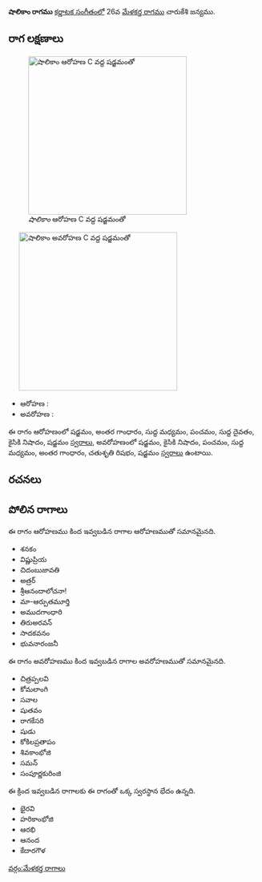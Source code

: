 {{Infobox ragam
	| name          	= షాలికాం
	| synonym	    	= 
	| mela          	= 
	| chakra        	= 
	| janaka        	= 
	| type          	= షడవ
	| arohanam      	= {{svaraC|S|G3|M1|P|D1|N2|S'}} 
	| avarohanam    	= {{svaraC|S'|N2|P|M1|G3|R2|S}}
	| jeeva         	=
	| chhaya        	=
	| nyasa         	=
	| vishesha      	= 
	| equivalent  		= 
}}
{{కర్ణాటక సంగీత రాగాలు}}
'''షాలికాం రాగము''' [[కర్ణాటక సంగీతం]]లో 26వ [[మేళకర్త రాగము]] చారుకేశి జన్యము. 


==రాగ లక్షణాలు==
[[Image:shalikam_ar_kb2wiki.png|thumb|right|316px|''షాలికాం'' ఆరోహణ C వద్ద షడ్జమంతో]]
	[[Image:shalikam_av_kb2wiki.png|thumb|right|316px|''షాలికాం'' అవరోహణ C వద్ద షడ్జమంతో]]

* ఆరోహణ : {{svaraC|S|G3|M1|P|D1|N2|S'}} 
* అవరోహణ : {{svaraC|S'|N2|P|M1|G3|R2|S}}

ఈ రాగం ఆరోహణంలో షడ్జమం, అంతర గాంధారం, సుద్ద మధ్యమం, పంచమం, సుద్ద దైవతం, కైసికి నిషాదం, షడ్జమం [[స్వరాలు]], అవరోహణంలో షడ్జమం, కైసికి నిషాదం, పంచమం, సుద్ద మధ్యమం, అంతర గాంధారం, చతుశృతి రిషభం, షడ్జమం [[స్వరాలు]] ఉంటాయి.

==రచనలు==



==పోలిన రాగాలు==
ఈ రాగం ఆరోహణము కింద ఇవ్వబడిన రాగాల ఆరోహణముతో సమానమైనది.
* శనకం
* విష్ణుప్రియ
* చిదంబుజావతి
* అత్రర్
* శ్రీఆనందాలోచనా!
* మా-ఆర్పుతమూర్తి
* అముదగాంధారి
* తిరుఅరవన్
* సాదకవనం
* భువనారంజనీ

ఈ రాగం అవరోహణము కింద ఇవ్వబడిన రాగాల అవరోహణముతో సమానమైనది.
* చిత్రప్పలవి
* కోమలాంగి
* సవాల
* షుతవం
* రాగకేసరి
* షుడు
* కోకిలప్రతాపం
* శివకాంభోజి
*  సమన్
* సంపూర్ణకురింజి

ఈ క్రింద ఇవ్వబడిన రాగాలకు ఈ రాగంతో ఒక్క స్వరస్థాన భేదం ఉన్నది.
* భైరవి
* హరికాంభోజి
* ఆరభి
* ఆనంద
* కేదారగౌళ



[[వర్గం:మేళకర్త రాగాలు]]